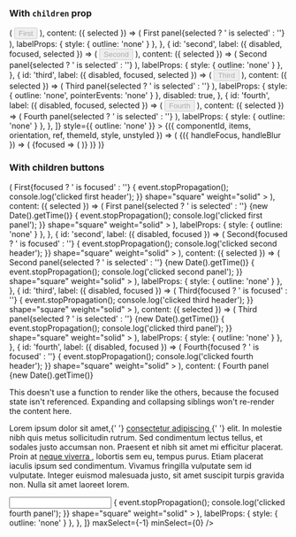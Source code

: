 
<PageTitle src="compositions/Accordion" title="Accordion" />
<Subtitle />
<Description />
<Primary />
<ArgsTable story={PRIMARY_STORY} />
<Stories />

### With `children` prop

<Canvas>
  <Accordion
    unstyled
    initialSelected={['second']}
    items={[
      {
        id: 'first',
        label: ({ disabled, focused, selected }) => (
          <Rhythm my={2}>
            <Button
              fullWidth
              align="left"
              as="div"
              color="neutral"
              disabled={disabled}
              focused={focused}
              shape="brick"
              tabIndex={-1}
              weight={selected ? 'shaded' : 'outlined'}
            >
              First
            </Button>
          </Rhythm>
        ),
        content: ({ selected }) => (
          <Typography as="h4" color="primary" heading="h4">
            First panel{selected ? ' is selected' : ''}
          </Typography>
        ),
        labelProps: { style: { outline: 'none' } },
      },
      {
        id: 'second',
        label: ({ disabled, focused, selected }) => (
          <Rhythm my={2}>
            <Button
              fullWidth
              align="left"
              as="div"
              color="neutral"
              disabled={disabled}
              focused={focused}
              shape="brick"
              tabIndex={-1}
              weight={selected ? 'shaded' : 'outlined'}
            >
              Second
            </Button>
          </Rhythm>
        ),
        content: ({ selected }) => (
          <Typography as="h4" color="primary" heading="h4">
            Second panel{selected ? ' is selected' : ''}
          </Typography>
        ),
        labelProps: { style: { outline: 'none' } },
      },
      {
        id: 'third',
        label: ({ disabled, focused, selected }) => (
          <Rhythm my={2}>
            <Button
              fullWidth
              align="left"
              as="div"
              color="neutral"
              disabled={disabled}
              focused={focused}
              shape="brick"
              tabIndex={-1}
              weight={selected ? 'shaded' : 'outlined'}
            >
              Third
            </Button>
          </Rhythm>
        ),
        content: ({ selected }) => (
          <Typography as="h4" color="primary" heading="h4">
            Third panel{selected ? ' is selected' : ''}
          </Typography>
        ),
        labelProps: { style: { outline: 'none', pointerEvents: 'none' } },
        disabled: true,
      },
      {
        id: 'fourth',
        label: ({ disabled, focused, selected }) => (
          <Rhythm my={2}>
            <Button
              fullWidth
              align="left"
              as="div"
              color="neutral"
              disabled={disabled}
              focused={focused}
              shape="brick"
              tabIndex={-1}
              weight={selected ? 'shaded' : 'outlined'}
            >
              Fourth
            </Button>
          </Rhythm>
        ),
        content: ({ selected }) => (
          <Typography as="h4" color="primary" heading="h4">
            Fourth panel{selected ? ' is selected' : ''}
          </Typography>
        ),
        labelProps: { style: { outline: 'none' } },
      },
    ]}
    style={{ outline: 'none' }}
  >
    {({ componentId, items, orientation, ref, themeId, style, unstyled }) => (
      <AccordionContainer orientation={orientation} style={{ ...style, border: 'none' }}>
        <SetDeepFocusConsumer>
          {({ handleFocus, handleBlur }) => (
            <DeepFocusConsumer>
              {focused => (
                <AccordionList
                  componentId={componentId}
                  focused={focused}
                  items={items}
                  onBlur={handleBlur}
                  onFocus={handleFocus}
                  orientation={orientation}
                  ref={ref}
                  style={{
                    alignItems: 'center',
                    display: 'flex',
                    flexDirection: orientation === 'vertical' ? 'column' : 'row',
                    outline: 'none',
                  }}
                  themeId={themeId}
                  unstyled={unstyled}
                />
              )}
            </DeepFocusConsumer>
          )}
        </SetDeepFocusConsumer>
      </AccordionContainer>
    )}
  </Accordion>
</Canvas>

### With children buttons

<Canvas>
  <Accordion
    unstyled
    initialSelected={['first']}
    items={[
      {
        id: 'first',
        label: ({ disabled, focused }) => (
          <Rhythm pl={5} pr={3} py={3}>
            <Paper bordered full color={focused ? 'accent' : 'primary'}>
              <Flex full alignItems="center" direction="row" justifyContent="space-between">
                <span>First{focused ? ' is focused' : ''}</span>
                <IconButton
                  color={!focused && 'neutral'}
                  contrast={focused}
                  disabled={disabled}
                  onClick={event => {
                    event.stopPropagation();
                    console.log('clicked first header');
                  }}
                  shape="square"
                  weight="solid"
                >
                  <TimesIcon scale="small" />
                </IconButton>
              </Flex>
            </Paper>
          </Rhythm>
        ),
        content: ({ selected }) => (
          <Rhythm pl={5} pr={3} py={3}>
            <Paper full bordered={['vertical', 'bottom']} color="primary">
              <Flex full alignItems="center" direction="row" justifyContent="space-between">
                <Rhythm mr={4}>
                  <Flex full direction="row" justifyContent="space-between">
                    <span>First panel{selected ? ' is selected' : ''}</span>
                    <Typography size="small" volume="quiet">
                      {new Date().getTime()}
                    </Typography>
                  </Flex>
                </Rhythm>
                <IconButton
                  as="div"
                  color="neutral"
                  onClick={event => {
                    event.stopPropagation();
                    console.log('clicked first panel');
                  }}
                  shape="square"
                  weight="solid"
                >
                  <CheckIcon scale="small" />
                </IconButton>
              </Flex>
            </Paper>
          </Rhythm>
        ),
        labelProps: { style: { outline: 'none' } },
      },
      {
        id: 'second',
        label: ({ disabled, focused }) => (
          <Rhythm full pl={5} pr={3} py={3}>
            <Paper bordered full color={focused ? 'accent' : 'primary'}>
              <Flex full alignItems="center" direction="row" justifyContent="space-between">
                <span>Second{focused ? ' is focused' : ''}</span>
                <IconButton
                  color={!focused && 'neutral'}
                  contrast={focused}
                  disabled={disabled}
                  onClick={event => {
                    event.stopPropagation();
                    console.log('clicked second header');
                  }}
                  shape="square"
                  weight="solid"
                >
                  <TimesIcon scale="small" />
                </IconButton>
              </Flex>
            </Paper>
          </Rhythm>
        ),
        content: ({ selected }) => (
          <Rhythm pl={5} pr={3} py={3}>
            <Paper full bordered={['vertical', 'bottom']} color="primary">
              <Flex full alignItems="center" direction="row" justifyContent="space-between">
                <Rhythm mr={4}>
                  <Flex full direction="row" justifyContent="space-between">
                    <span>Second panel{selected ? ' is selected' : ''}</span>
                    <Typography size="small" volume="quiet">
                      {new Date().getTime()}
                    </Typography>
                  </Flex>
                </Rhythm>
                <IconButton
                  as="div"
                  color="neutral"
                  onClick={event => {
                    event.stopPropagation();
                    console.log('clicked second panel');
                  }}
                  shape="square"
                  weight="solid"
                >
                  <CheckIcon scale="small" />
                </IconButton>
              </Flex>
            </Paper>
          </Rhythm>
        ),
        labelProps: { style: { outline: 'none' } },
      },
      {
        id: 'third',
        label: ({ disabled, focused }) => (
          <Rhythm pl={5} pr={3} py={3}>
            <Paper bordered full color={focused ? 'accent' : 'primary'}>
              <Flex full alignItems="center" direction="row" justifyContent="space-between">
                <span>Third{focused ? ' is focused' : ''}</span>
                <IconButton
                  color={!focused && 'neutral'}
                  contrast={focused}
                  disabled={disabled}
                  onClick={event => {
                    event.stopPropagation();
                    console.log('clicked third header');
                  }}
                  shape="square"
                  weight="solid"
                >
                  <TimesIcon scale="small" />
                </IconButton>
              </Flex>
            </Paper>
          </Rhythm>
        ),
        content: ({ selected }) => (
          <Rhythm pl={5} pr={3} py={3}>
            <Paper full bordered={['vertical', 'bottom']} color="primary">
              <Flex full alignItems="center" direction="row" justifyContent="space-between">
                <Rhythm mr={4}>
                  <Flex full direction="row" justifyContent="space-between">
                    <span>Third panel{selected ? ' is selected' : ''}</span>
                    <Typography size="small" volume="quiet">
                      {new Date().getTime()}
                    </Typography>
                  </Flex>
                </Rhythm>
                <IconButton
                  as="div"
                  color="neutral"
                  onClick={event => {
                    event.stopPropagation();
                    console.log('clicked third panel');
                  }}
                  shape="square"
                  weight="solid"
                >
                  <CheckIcon scale="small" />
                </IconButton>
              </Flex>
            </Paper>
          </Rhythm>
        ),
        labelProps: { style: { outline: 'none' } },
      },
      {
        id: 'fourth',
        label: ({ disabled, focused }) => (
          <Rhythm pl={5} pr={3} py={3}>
            <Paper bordered full color={focused ? 'accent' : 'primary'}>
              <Flex full alignItems="center" direction="row" justifyContent="space-between">
                <span>Fourth{focused ? ' is focused' : ''}</span>
                <IconButton
                  color={!focused && 'neutral'}
                  contrast={focused}
                  disabled={disabled}
                  onClick={event => {
                    event.stopPropagation();
                    console.log('clicked fourth header');
                  }}
                  shape="square"
                  weight="solid"
                >
                  <TimesIcon scale="small" />
                </IconButton>
              </Flex>
            </Paper>
          </Rhythm>
        ),
        content: (
          <Rhythm pl={5} pr={3} py={3}>
            <Paper full bordered={['vertical', 'bottom']} color="primary">
              <Flex full alignItems="flex-start" direction="row" justifyContent="space-between">
                <Rhythm grouped mr={2} my={3}>
                  <Rhythm mr={4}>
                    <Flex full direction="row" justifyContent="space-between">
                      <span>Fourth panel</span>
                      <Typography size="small" volume="quiet">
                        {new Date().getTime()}
                      </Typography>
                    </Flex>
                  </Rhythm>
                  <p>
                    This doesn&apos;t use a function to render like the others, because the focused state isn&apos;t
                    referenced. Expanding and collapsing siblings won&apos;t re-render the content here.
                  </p>
                  <p>
                    Lorem ipsum dolor sit amet,{' '}
                    <a href="https://phorkit.org" rel="noreferrer" target="_blank">
                      consectetur adipiscing
                    </a>{' '}
                    elit. In molestie nibh quis metus sollicitudin rutrum. Sed condimentum lectus tellus, et sodales
                    justo accumsan non. Praesent et nibh sit amet mi efficitur placerat. Proin at
                    <a href="https://phorkit.org" rel="noreferrer" target="_blank">
                      neque viverra
                    </a>, lobortis sem eu, tempus purus. Etiam placerat iaculis ipsum sed condimentum. Vivamus fringilla
                    vulputate sem id vulputate. Integer euismod malesuada justo, sit amet suscipit turpis gravida non. Nulla
                    sit amet laoreet lorem.
                  </p>
                  <input style={{ height: 28 }} type="text" />
                </Rhythm>
                <IconButton
                  as="div"
                  color="neutral"
                  onClick={event => {
                    event.stopPropagation();
                    console.log('clicked fourth panel');
                  }}
                  shape="square"
                  weight="solid"
                >
                  <CheckIcon scale="small" />
                </IconButton>
              </Flex>
            </Paper>
          </Rhythm>
        ),
        labelProps: { style: { outline: 'none' } },
      },
    ]}
    maxSelect={-1}
    minSelect={0}
  />
</Canvas>
